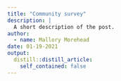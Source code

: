 ```yaml
---
title: "Community survey"
description: |
  A short description of the post.
author:
  - name: Mallory Morehead
date: 01-19-2021
output:
  distill::distill_article:
    self_contained: false
---
```




